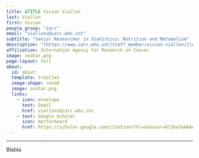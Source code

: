 ```yaml
---
title: &TITLE Vivian Viallon
last: Viallon
first: Vivian
people_group: "iarc"
email: "viallonv@iarc.who.int"
subtitle: "Senior Researcher in Statistics: Nutrition and Metabolism"
description: "[https://www.iarc.who.int/staff_member/vivian-viallon/](website)"
affiliation: Internation Agency for Research on Cancer
image: avatar.png
page-layout: full
about: 
  id: about
  template: trestles
  image-shape: round
  image: avatar.png
  links:
    - icon: envelope
      text: Email
      href: viallonv@iarc.who.int
    - text: Google Scholar
      icon: mortarboard 
      href: https://scholar.google.com/citations?hl=en&user=DlSho7wAAAAJ
---
```


<hr>


:::{#about}

Blabla

:::
